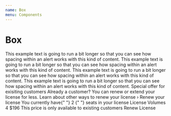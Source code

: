 ```yaml
---
name: Box
menu: Components
---
```





# Box

<PropsTable of={Box} />

<Alert type="success" heading="Just so you know...">
  This example text is going to run a bit longer so that you can see how spacing
  within an alert works with this kind of content.
</Alert>
<Alert type="error" heading="Just so you know...">
  This example text is going to run a bit longer so that you can see how spacing
  within an alert works with this kind of content.
</Alert>
<Alert type="warning" heading="Just so you know...">
  This example text is going to run a bit longer so that you can see how spacing
  within an alert works with this kind of content.
</Alert>
<Alert type="info" heading="Just so you know...">
  This example text is going to run a bit longer so that you can see how spacing
  within an alert works with this kind of content.
</Alert>

<Box className="font-sans">
  <Box className="bg-cool-gray-100 h-48" />
  <Box className="bg-blue-600 text-white p-8 flex">
    <Box>
      <Box is="h2" className="text-2xl medium text-white lh-tight mb-4">
        Special offer for exisiting customers
      </Box>
      <Box is="p" className="text-blue-50 mb-4 light lh-tight">
        Already a customer? You can renew or extend your license for less.
      </Box>
      <Box is="p" className="text-base">
        Learn about other ways to renew your license &rsaquo;
      </Box>
    </Box>
    <Box className="w-3/5 bg-white text-cool-gray-700 rounded-lg ml-8 -my-16 shadow-lg">
      <Box className="p-8 pb-6">
        <Box is="h3" className="bold text-lg mb-2">
          Renew your license
        </Box>
        <Box is="p" className="text-sm lh-snug">
          You currently have{" "}
          <Box is="em" className="black inline">
            2
          </Box>{" "}
          seats in your license
        </Box>
      </Box>
      <Box className="bg-cool-gray-50 mx-4 p-4 uppercase rounded-t text-base flex items-center justify-between">
        License Volumes
        <Box className="bg-white w-16 rounded shadow-inner text-right px-2 py-1 text-cool-gray-400">
          4
        </Box>
      </Box>
      <Box className="bg-cool-gray-50 border-t rounded-b border-dotted border-warm-gray-100 mx-4 p-4 flex items-center">
        <Box className="text-xl bold">$196</Box>
        <Box className="ml-4 lh-snug text-xs">
          This price is only available to existing customers
        </Box>
      </Box>
      <Box className="p-4">
        <Box
          is="button"
          className="bg-blue-300 w-full shadow-md bold ls-wide text-base text-white uppercase text-center p-2 rounded"
        >
          Renew License
        </Box>
      </Box>
    </Box>
  </Box>
  <Box className="bg-cool-gray-100 h-48" />
</Box>

